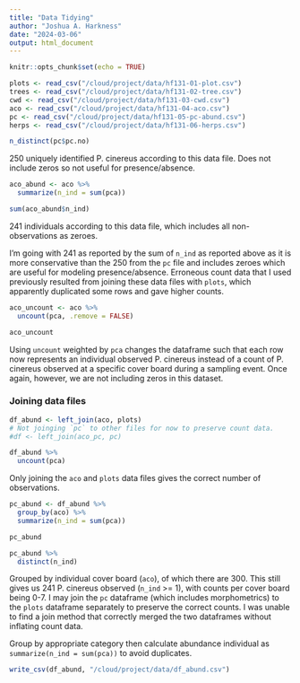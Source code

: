 ```yaml
---
title: "Data Tidying"
author: "Joshua A. Harkness"
date: "2024-03-06"
output: html_document
---
```


```r
knitr::opts_chunk$set(echo = TRUE)
```

```r
plots <- read_csv("/cloud/project/data/hf131-01-plot.csv")
trees <- read_csv("/cloud/project/data/hf131-02-tree.csv")
cwd <- read_csv("/cloud/project/data/hf131-03-cwd.csv")
aco <- read_csv("/cloud/project/data/hf131-04-aco.csv")
pc <- read_csv("/cloud/project/data/hf131-05-pc-abund.csv")
herps <- read_csv("/cloud/project/data/hf131-06-herps.csv")
```

```r
n_distinct(pc$pc.no)
```
250 uniquely identified P. cinereus according to this data file.  Does not include zeros so not useful for presence/absence.

```r
aco_abund <- aco %>%
  summarize(n_ind = sum(pca))

sum(aco_abund$n_ind)
```
241 individuals according to this data file, which includes all non-observations as zeroes.

I'm going with 241 as reported by the sum of `n_ind` as reported above as it is more conservative than the 250 from the `pc` file and includes zeroes which are useful for modeling presence/absence.  Erroneous count data that I used previously resulted from joining these data files with `plots`, which apparently duplicated some rows and gave higher counts.

```r
aco_uncount <- aco %>%
  uncount(pca, .remove = FALSE)

aco_uncount
```
Using `uncount` weighted by `pca` changes the dataframe such that each row now represents an individual observed P. cinereus instead of a count of P. cinereus observed at a specific cover board during a sampling event.  Once again, however, we are not including zeros in this dataset.

### Joining data files
```r
df_abund <- left_join(aco, plots)
# Not joinging `pc` to other files for now to preserve count data.
#df <- left_join(aco_pc, pc)
```
```r
df_abund %>%
  uncount(pca)
```
Only joining the `aco` and `plots` data files gives the correct number of observations.

```r
pc_abund <- df_abund %>%
  group_by(aco) %>%
  summarize(n_ind = sum(pca))

pc_abund

pc_abund %>%
  distinct(n_ind)
```
Grouped by individual cover board (`aco`), of which there are 300.  This still gives us 241 P. cinereus observed (`n_ind` >= 1), with counts per cover board being 0-7.  I may join the `pc` dataframe (which includes morphometrics) to the `plots` dataframe separately to preserve the correct counts.  I was unable to find a join method that correctly merged the two dataframes without inflating count data.

Group by appropriate category then calculate abundance individual as `summarize(n_ind = sum(pca))` to avoid duplicates.

```r
write_csv(df_abund, "/cloud/project/data/df_abund.csv")
```


